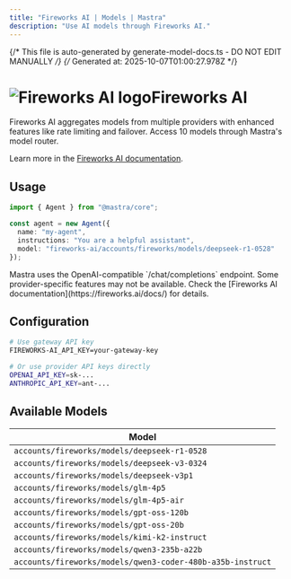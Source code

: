 ```yaml
---
title: "Fireworks AI | Models | Mastra"  
description: "Use AI models through Fireworks AI."
---
```


{/* This file is auto-generated by generate-model-docs.ts - DO NOT EDIT MANUALLY */}
{/* Generated at: 2025-10-07T01:00:27.978Z */}


# <img src="https://models.dev/logos/fireworks-ai.svg" alt="Fireworks AI logo" className="inline w-8 h-8 mr-2 align-middle dark:invert dark:brightness-0 dark:contrast-200" />Fireworks AI

Fireworks AI aggregates models from multiple providers with enhanced features like rate limiting and failover. Access 10 models through Mastra's model router.

Learn more in the [Fireworks AI documentation](https://fireworks.ai/docs/).

## Usage

```typescript
import { Agent } from "@mastra/core";

const agent = new Agent({
  name: "my-agent",
  instructions: "You are a helpful assistant",
  model: "fireworks-ai/accounts/fireworks/models/deepseek-r1-0528"
});
```

<Callout type="info">
Mastra uses the OpenAI-compatible `/chat/completions` endpoint. Some provider-specific features may not be available. Check the [Fireworks AI documentation](https://fireworks.ai/docs/) for details.
</Callout>

## Configuration

```bash
# Use gateway API key
FIREWORKS-AI_API_KEY=your-gateway-key

# Or use provider API keys directly  
OPENAI_API_KEY=sk-...
ANTHROPIC_API_KEY=ant-...
```


## Available Models

| Model |
|-------|
| `accounts/fireworks/models/deepseek-r1-0528` |
| `accounts/fireworks/models/deepseek-v3-0324` |
| `accounts/fireworks/models/deepseek-v3p1` |
| `accounts/fireworks/models/glm-4p5` |
| `accounts/fireworks/models/glm-4p5-air` |
| `accounts/fireworks/models/gpt-oss-120b` |
| `accounts/fireworks/models/gpt-oss-20b` |
| `accounts/fireworks/models/kimi-k2-instruct` |
| `accounts/fireworks/models/qwen3-235b-a22b` |
| `accounts/fireworks/models/qwen3-coder-480b-a35b-instruct` |

